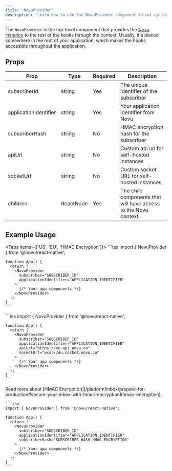 ```yaml
---
title: 'NovuProvider'
description: 'Learn how to use the NovuProvider component to set up the Novu context in your React Native application'
---
```



The `NovuProvider` is the top-level component that provides the [Novu instance](/platform/inbox/headless/api-reference#novu) to the rest of the hooks through the context.
Usually, it's placed somewhere in the root of your application, which makes the hooks accessible throughout the application.

## Props

| Prop                  | Type      | Required | Description                                                    |
| --------------------- | --------- | -------- | -------------------------------------------------------------- |
| subscriberId          | string    | Yes      | The unique identifier of the subscriber                        |
| applicationIdentifier | string    | Yes      | Your application identifier from Novu                          |
| subscriberHash        | string    | No       | HMAC encryption hash for the subscriber                        |
| apiUrl            | string    | No       | Custom api url for self-hosted instances                   |
| socketUrl             | string    | No       | Custom socket URL for self-hosted instances                    |
| children              | ReactNode | Yes      | The child components that will have access to the Novu context |

## Example Usage

<Tabs items={['US', 'EU', 'HMAC Encryption']}>
  <Tab>
    ```tsx
    import { NovuProvider } from '@novu/react-native';

    function App() {
      return (
        <NovuProvider
          subscriber="SUBSCRIBER_ID"
          applicationIdentifier="APPLICATION_IDENTIFIER"
        >
          {/* Your app components */}
        </NovuProvider>
      );
    }
    ```

  </Tab>
  <Tab>
    ```tsx
    import { NovuProvider } from '@novu/react-native';

    function App() {
      return (
        <NovuProvider
          subscriber="SUBSCRIBER_ID"
          applicationIdentifier="APPLICATION_IDENTIFIER"
          apiUrl="https://eu.api.novu.co"
          socketUrl="wss://eu.socket.novu.co"
        >
          {/* Your app components */}
        </NovuProvider>
      );
    }
    ```

  </Tab>
  <Tab>
    <Callout type="info">
      Read more about [HMAC Encryption](/platform/inbox/prepare-for-production#secure-your-inbox-with-hmac-encryption#hmac-encryption).
    </Callout>

    ```tsx
    import { NovuProvider } from '@novu/react-native';

    function App() {
      return (
        <NovuProvider
          subscriber="SUBSCRIBER_ID"
          applicationIdentifier="APPLICATION_IDENTIFIER"
          subscriberHash="SUBSCRIBER_HASH_HMAC_ENCRYPTION"
        >
          {/* Your app components */}
        </NovuProvider>
      );
    }
    ```

  </Tab>
</Tabs>
